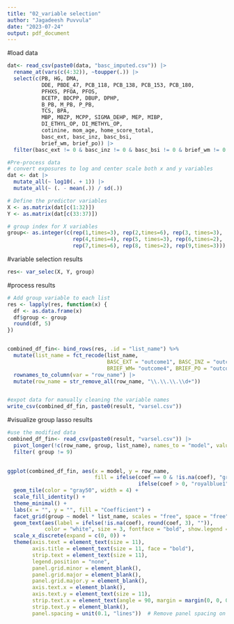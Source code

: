 ```yaml
---
title: "02_variable selection"
author: "Jagadeesh Puvvula"
date: "2023-07-24"
output: pdf_document
---
```


#load data
```r
dat<- read_csv(paste0(data, "basc_imputed.csv")) |>
  rename_at(vars(c(4:32)), ~toupper(.)) |>
  select(c(PB, HG, DMA, 
           DDE, PBDE_47, PCB_118, PCB_138, PCB_153, PCB_180,
           PFHXS, PFOA, PFOS, 
           BCETP, BDCPP, DBUP, DPHP, 
           B_PB, M_PB, P_PB,
           TCS, BPA, 
           MBP, MBZP, MCPP, SIGMA_DEHP, MEP, MIBP,
           DI_ETHYL_OP, DI_METHYL_OP,
           cotinine, mom_age, home_score_total, 
           basc_ext, basc_inz, basc_bsi, 
           brief_wm, brief_po)) |>
  filter(basc_ext != 0 & basc_inz != 0 & basc_bsi != 0 & brief_wm != 0 & brief_po != 0) # drop subjects with zero scores
```

```r
#Pre-process data
# convert exposures to log and center scale both x and y variables
dat <- dat |>
  mutate_all(~ log10(. + 1)) |>
  mutate_all(~ (. - mean(.)) / sd(.))
```

```r
# Define the predictor variables
X <- as.matrix(dat[c(1:32)])
Y <- as.matrix(dat[c(33:37)])

# group index for X variables
group<- as.integer(c(rep(1,times=3), rep(2,times=6), rep(3, times=3),
                     rep(4,times=4), rep(5, times=3), rep(6,times=2),
                     rep(7,times=6), rep(8, times=2), rep(9,times=3)))
```


#variable selection results
```r
res<- var_selec(X, Y, group)
```

#process results
```r
# Add group variable to each list
res <- lapply(res, function(x) {
  df <- as.data.frame(x)
  df$group <- group
  round(df, 5)
})


combined_df_fin<- bind_rows(res, .id = "list_name") %>%
  mutate(list_name = fct_recode(list_name, 
                                BASC_EXT = "outcome1", BASC_INZ = "outcome2", BASC_BSI = "outcome3",
                                BRIEF_WM= "outcome4", BRIEF_PO = "outcome5")) |>
  rownames_to_column(var = "row_name") |>
  mutate(row_name = str_remove_all(row_name, "\\.\\.\\.\\d+"))


#expot data for manually cleaning the variable names
write_csv(combined_df_fin, paste0(result, "varsel.csv"))
```

#visualize group lasso results
```r
#use the modified data 
combined_df_fin<- read_csv(paste0(result, "varsel.csv")) |>
  pivot_longer(!c(row_name, group, list_name), names_to = "model", values_to = "coef") |>
  filter( group != 9)
  

ggplot(combined_df_fin, aes(x = model, y = row_name, 
                            fill = ifelse(coef == 0 & !is.na(coef), "gray80", 
                                          ifelse(coef > 0, "royalblue1", "orangered1")))) +
  geom_tile(color = "gray50", width = 4) + 
  scale_fill_identity() +
  theme_minimal() + 
  labs(x = "", y = "", fill = "Coefficient") +  
  facet_grid(group ~ model * list_name, scales = "free", space = "free", switch = "both") + 
  geom_text(aes(label = ifelse(!is.na(coef), round(coef, 3), "")), 
            color = "white", size = 3, fontface = "bold", show.legend = FALSE) +
  scale_x_discrete(expand = c(0, 0)) +
  theme(axis.text = element_text(size = 11), 
        axis.title = element_text(size = 11, face = "bold"),
        strip.text = element_text(size = 11),
        legend.position = "none",
        panel.grid.minor = element_blank(),
        panel.grid.major = element_blank(),
        panel.grid.major.y = element_blank(),
        axis.text.x = element_blank(),
        axis.text.y = element_text(size = 11), 
        strip.text.x = element_text(angle = 90, margin = margin(0, 0, 0, 0)),
        strip.text.y = element_blank(),
        panel.spacing = unit(0.1, "lines"))  # Remove panel spacing on both axes

  
```








